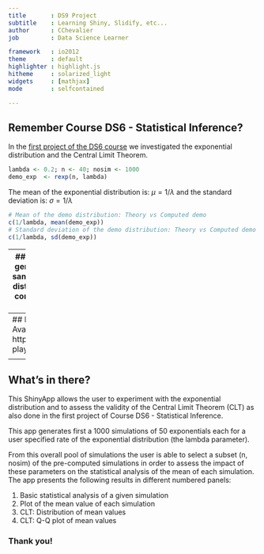 ```yaml
---
title       : DS9 Project
subtitle    : Learning Shiny, Slidify, etc...
author      : CChevalier
job         : Data Science Learner

framework   : io2012
theme       : default
highlighter : highlight.js
hitheme     : solarized_light
widgets     : [mathjax]
mode        : selfcontained

---
```

## Remember Course DS6 - Statistical Inference?

In the [first project of the DS6 course](./ds6-project1.html) we investigated the exponential distribution and the Central Limit Theorem.

```r
lambda <- 0.2; n <- 40; nosim <- 1000
demo_exp  <- rexp(n, lambda)
```

The mean of the exponential distribution is: $\mu = 1/\lambda$ and the standard deviation  is: $\sigma = 1/\lambda$

```r
# Mean of the demo distribution: Theory vs Computed demo 
c(1/lambda, mean(demo_exp))
# Standard deviation of the demo distribution: Theory vs Computed demo
c(1/lambda, sd(demo_exp))
```

--- 
## The Central Limit Theorem
We generated 1000 simulations of 40 samples each from the exponential distribution with rate = lambda and computed the mean value of each simulation

```r
simus <- matrix(rexp(nosim * n, lambda), ncol = n, byrow = TRUE)
simus_mean <- apply(simus, 1, mean)
```

According to the Central Limit Theorem (CLT), the distribution of sample means, $\bar X$, is approximately normal with mean = $\mu$ and variance = $\sigma^2/n$

```r
# Overall mean: CLT Theory vs Simulated
c(1/lambda, mean(simus_mean))
# Variance: CLT Theory vs Simulated
c((1/lambda)^2 /n, var(simus_mean))
```



--- 
## Now there is a ShinyApp for that!
Available on shinyapp.io: https://cchevalier.shinyapps.io/ds9-playground  
  
<div >
    <img height='500' src='./assets/img/myapp.png' />
</div>  


---
## What's in there?

This ShinyApp allows the user to experiment with the exponential distribution and to assess the validity of the Central Limit Theorem (CLT) as also done in the first project of Course DS6 - Statistical Inference.

This app generates first a 1000 simulations of 50 exponentials each for a user specified rate of the exponential distribution (the lambda parameter).

From this overall pool of simulations the user is able to select a subset (n, nosim) of the pre-computed simulations in order to assess the impact of these parameters on the statistical analysis of the mean of each simulation. The app presents the following results in different numbered panels:

1. Basic statistical analysis of a given simulation  
2. Plot of the mean value of each simulation  
3. CLT: Distribution of mean values  
4. CLT: Q-Q plot of mean values  
  
### Thank you!
